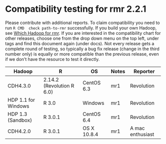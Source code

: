 # Compatibility testing for rmr 2.2.1
Please contribute with additional reports. To claim compatibility you need to run `R CMD  check path-to-rmr` successfully.
If you build your own Hadoop, see [Which Hadoop for rmr](https://github.com/RevolutionAnalytics/RHadoop/wiki/Which-Hadoop-for-rmr).
If you are interested in the compatibility chart for other releases, choose one from the drop down menu on the top left, under tags and find this document again (under docs). Not every release gets a complete round of testing, so typically a bug fix release (change in the third number only) is equally or more compatible than the previous release, even if we don't have the resource to test it directly. 

<table>
<thead>
<tr><th>Hadoop</th><th>R</th><th>OS</th><th>Notes</th><th>Reporter</th></tr>
</thead>
<tbody>
<tr><td>CDH4.3.0</td><td>2.14.2 (Revolution R 6.0)</td><td>CentOS 6.3</td><td>mr1</td><td>Revolution</td></tr>
<tr><td>HDP 1.1 for Windows</td><td>R 3.0</td><td>Windows</td><td>mr1</td><td>Revolution</td></tr>
<tr><td>HDP 1.3 (Sandbox)</td><td>R 3.0.1</td><td>CentOS 6.4</td><td>mr1</td><td>Revolution</td></tr>
<tr><td>CDH4.2.0</td><td>R 3.0.1</td><td>OS X 10.8.4</td><td>mr1</td><td>A mac enthusiast</td></tr>
</table>